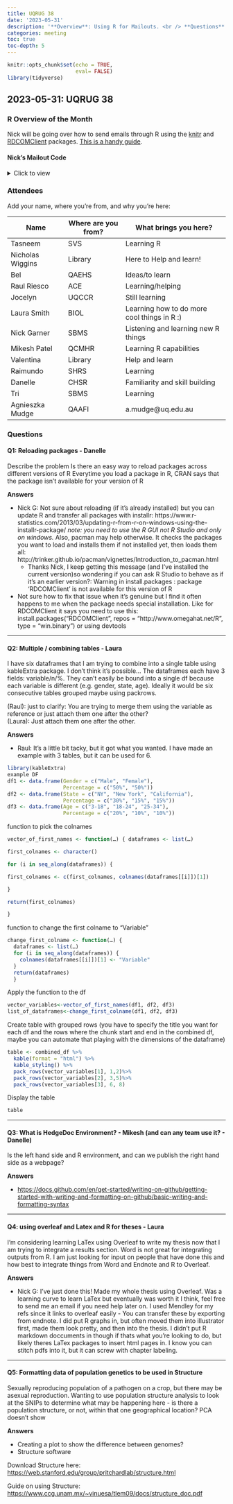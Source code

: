 ```yaml
---
title: UQRUG 38
date: '2023-05-31'
description: '**Overview**: Using R for Mailouts. <br /> **Questions**: Reloading packages, Combining multiple tables/kables, using HedgeDoc, using overlead for theses, formatting data for population genetics analysis'
categories: meeting
toc: true
toc-depth: 5
---
```


```r
knitr::opts_chunk$set(echo = TRUE,
                      eval= FALSE)
library(tidyverse)

```

## 2023-05-31: UQRUG 38

### R Overview of the Month

Nick will be going over how to send emails through R using the [knitr](https://yihui.org/knitr/) and [RDCOMClient](https://github.com/omegahat/RDCOMClient) packages. [This is a handy guide](https://mailtrap.io/blog/r-send-email/#Sending-emails-from-Outlook-RDCOMClient).

#### Nick's Mailout Code
<details>

<summary>Click to view</summary>

```r
# Load packages
#install.packages("RDCOMClient", repos = "http://www.omegahat.net/R")
library(RDCOMClient)
library(readr)
library(readtext)
library(knitr)


rm(list = ls())
# Mail Body ---------------------------------------------------------------

knit2html("email_body.Rmd")
eb <- read_lines("email_body.html")
eb2 <- paste(eb, sep="", collapse="") 

# Mail Signature ----
knit2html("RUG_sig.Rmd")
es <- read_lines("RUG_sig.html")     
es2 <- paste(es, sep="", collapse="") 

# Mail Setup ----
olMailItem <- 0
OutApp <- COMCreate("Outlook.Application")
outMail = OutApp$CreateItem(olMailItem)

# Attachment
path_to_attachment <- paste0(getwd(), "/UQRUG.msg")

# Prepping the email ----

outMail[["To"]] <- "<insert email here>"
outMail[["subject"]] <- "Email Subject"
outMail[["BodyFormat"]] <- 2
outMail[["HTMLbody"]] <- paste0(eb2, es2)
outMail[["attachments"]]$Add(path_to_attachment) 
outMail$Display()

# Sending the mail ----
outMail$Send()

```

</details>

### Attendees

Add your name, where you're from, and why you're here:

| Name             | Where are you from? | What brings you here?                       |
|-------------------|-------------------|-----------------------------------|
| Tasneem          | SVS                 | Learning R                                  |
| Nicholas Wiggins | Library             | Here to Help and learn!                     |
| Bel              | QAEHS               | Ideas/to learn                              |
| Raul Riesco      | ACE                 | Learning/helping                            |
| Jocelyn          | UQCCR               | Still learning                              |
| Laura Smith      | BIOL                | Learning how to do more cool things in R :) |
| Nick Garner      | SBMS                | Listening and learning new R things         |
| Mikesh Patel     | QCMHR               | Learning R capabilities                     |
| Valentina        | Library             | Help and learn                              |
| Raimundo         | SHRS                | Learning                                    |
| Danelle          | CHSR                | Familiarity and skill building              |
| Tri              | SBMS                | Learning                                    |
| Agnieszka Mudge  | QAAFI               | a.mudge\@uq.edu.au                          |

### Questions

#### Q1: Reloading packages - Danelle

Describe the problem Is there an easy way to reload packages across different versions of R Everytime you load a package in R, CRAN says that the package isn't available for your version of R

**Answers**

-   Nick G: Not sure about reloading (if it's already installed) but you can update R and transfer all packages with installr: https://www.r-statistics.com/2013/03/updating-r-from-r-on-windows-using-the-installr-package/ *note: you need to use the R GUI not R Studio and only on windows.* Also, pacman may help otherwise. It checks the packages you want to load and installs them if not installed yet, then loads them all: http://trinker.github.io/pacman/vignettes/Introduction_to_pacman.html
    -   Thanks Nick, I keep getting this message (and I've installed the current version)so wondering if you can ask R Studio to behave as if it's an earlier version?: Warning in install.packages : package 'RDCOMClient' is not available for this version of R
-   Not sure how to fix that issue when it's genuine but I find it often happens to me when the package needs special installation. Like for RDCOMClient it says you need to use this: install.packages("RDCOMClient", repos = "http://www.omegahat.net/R", type = "win.binary") or using devtools

------------------------------------------------------------------------

#### Q2: Multiple / combining tables - Laura

I have six dataframes that I am trying to combine into a single table using kableExtra package. I don't think it's possible... The dataframes each have 3 fields: variable/n/%. They can't easily be bound into a single df because each variable is different (e.g. gender, state, age). Ideally it would be six consecutive tables grouped maybe using packrows.

(Raul): just to clarify: You are trying to merge them using the variable as reference or just attach them one after the other?\
(Laura): Just attach them one after the other.

**Answers**

-   Raul: It's a little bit tacky, but it got what you wanted. I have made an example with 3 tables, but it can be used for 6.

```r
library(kableExtra)
example DF 
df1 <- data.frame(Gender = c("Male", "Female"), 
                  Percentage = c("50%", "50%")) 
df2 <- data.frame(State = c("NY", "New York", "California"), 
                  Percentage = c("30%", "15%", "15%")) 
df3 <- data.frame(Age = c("3-18", "18-24", "25-34"), 
                  Percentage = c("20%", "10%", "10%"))
```

function to pick the colnames

```r
vector_of_first_names <- function(…) { dataframes <- list(…) 

first_colnames <- character() 

for (i in seq_along(dataframes)) { 

first_colnames <- c(first_colnames, colnames(dataframes[[i]])[1]) 

} 

return(first_colnames) 

}
```

function to change the first colname to "Variable"

```r
change_first_colname <- function(…) { 
  dataframes <- list(…) 
  for (i in seq_along(dataframes)) {
    colnames(dataframes[[i]])[1] <- "Variable" 
  } 
  return(dataframes) 
  }
```

Apply the function to the df

```r
vector_variables<-vector_of_first_names(df1, df2, df3) 
list_of_dataframes<-change_first_colname(df1, df2, df3)
```

Create table with grouped rows (you have to specify the title you want for each df and the rows where the chunk start and end in the combined df, maybe you can automate that playing with the dimensions of the dataframe)

```r
table <- combined_df %>% 
  kable(format = "html") %>% 
  kable_styling() %>% 
  pack_rows(vector_variables[1], 1,2)%>% 
  pack_rows(vector_variables[2], 3,5)%>% 
  pack_rows(vector_variables[3], 6, 8)
```

Display the table

```r
table
```

------------------------------------------------------------------------

#### Q3: What is HedgeDoc Environment? - Mikesh (and can any team use it? - Danelle)

Is the left hand side and R environment, and can we publish the right hand side as a webpage?

**Answers**

-   <https://docs.github.com/en/get-started/writing-on-github/getting-started-with-writing-and-formatting-on-github/basic-writing-and-formatting-syntax>

------------------------------------------------------------------------

#### Q4: using overleaf and Latex and R for theses - Laura

I'm considering learning LaTex using Overleaf to write my thesis now that I am trying to integrate a results section. Word is not great for integrating outputs from R. I am just looking for input on people that have done this and how best to integrate things from Word and Endnote and R to Overleaf.

**Answers**

-   Nick G: I've just done this! Made my whole thesis using Overleaf. Was a learning curve to learn LaTex but eventually was worth it I think, feel free to send me an email if you need help later on. I used Mendley for my refs since it links to overleaf easily - You can transfer these by exporting from endnote. I did put R graphs in, but often moved them into illustrator first, made them look pretty, and then into the thesis. I didn't put R markdown doccuments in though if thats what you're looking to do, but likely theres LaTex packages to insert html pages in. I know you can stitch pdfs into it, but it can screw with chapter labeling.

------------------------------------------------------------------------

#### Q5: Formatting data of population genetics to be used in Structure

Sexually reproducing population of a pathogen on a crop, but there may be asexual reproduction. Wanting to use population structure analysis to look at the SNIPs to determine what may be happening here - is there a population structure, or not, within that one geographical location? PCA doesn't show

**Answers**

-   Creating a plot to show the difference between genomes?
-   Structure software

Download Structure here: <https://web.stanford.edu/group/pritchardlab/structure.html>

Guide on using Structure: <https://www.ccg.unam.mx/~vinuesa/tlem09/docs/structure_doc.pdf>
